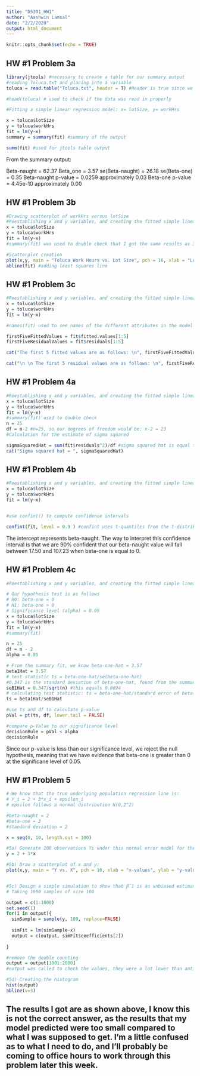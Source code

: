 ```yaml
---
title: "DS301_HW1"
author: "Aashwin Lamsal"
date: "2/2/2020"
output: html_document
---
```


```r
knitr::opts_chunk$set(echo = TRUE)
```

## HW #1 Problem 3a
```r
library(jtools) #necessary to create a table for our summary output
#reading Toluca.txt and placing into a variable
toluca = read.table("Toluca.txt", header = T) #Header is true since we have a header in our dataset

#head(toluca) # used to check if the data was read in properly

#Fitting a simple linear regression model: x= lotSize, y= workHrs

x = toluca$lotSize
y = toluca$workHrs
fit = lm(y~x)
summary = summary(fit) #summary of the output

summ(fit) #used for jtools table output

```
From the summary output:

Beta-naught = 62.37
Beta_one = 3.57
se(Beta-naught) = 26.18
se(Beta-one) = 0.35
Beta-naught p-value = 0.0259 approximately 0.03
Beta-one p-value = 4.45e-10 approximately 0.00

## HW #1 Problem 3b

```r
#Drawing scatterplot of workHrs versus lotSize
#Reestablishing x and y variables, and creating the fitted simple linear regression model
x = toluca$lotSize
y = toluca$workHrs
fit = lm(y~x)
#summary(fit) was used to double check that I got the same results as 3a

#Scatterplot creation
plot(x,y, main = "Toluca Work Hours vs. Lot Size", pch = 16, xlab = "Lot Size", ylab = "Work Hours")
abline(fit) #adding least squares line

```

## HW #1 Problem 3c
```r
#Reestablishing x and y variables, and creating the fitted simple linear regression model
x = toluca$lotSize
y = toluca$workHrs
fit = lm(y~x)

#names(fit) used to see names of the different attributes in the model

firstFiveFittedValues = fit$fitted.values[1:5]
firstFiveResidualValues = fit$residuals[1:5]

cat("The first 5 fitted values are as follows: \n", firstFiveFittedValues)

cat("\n \n The first 5 residual values are as follows: \n", firstFiveResidualValues)


```
## HW #1 Problem 4a

```r
#Reestablishing x and y variables, and creating the fitted simple linear regression model
x = toluca$lotSize
y = toluca$workHrs
fit = lm(y~x)
#summary(fit) used to double check
n = 25
df = n-2 #n=25, so our degrees of freedom would be: n-2 = 23
#Calculation for the estimate of sigma squared

sigmaSquaredHat = sum(fit$residuals^2)/df #sigma squared hat is equal to the summation of residual errors squared divided by n-2, which in our case is the df
cat("Sigma squared hat = ", sigmaSquaredHat)

```

## HW #1 Problem 4b
```r
#Reestablishing x and y variables, and creating the fitted simple linear regression model
x = toluca$lotSize
y = toluca$workHrs
fit = lm(y~x)


#use confint() to compute confidence intervals

confint(fit, level = 0.9 ) #confint uses t-quantiles from the t-distribution, confint.default uses the normal distribution/quantiles

```
The intercept represents beta-naught. The way to interpret this confidence interval is that we are 90% confident that our beta-naught value will fall between 17.50 and 107.23 when beta-one is equal to 0.

## HW #1 Problem 4c
```r
#Reestablishing x and y variables, and creating the fitted simple linear regression model

# Our hypothesis test is as follows
# H0: beta-one = 0
# H1: beta-one > 0
# Significance level (alpha) = 0.05
x = toluca$lotSize
y = toluca$workHrs
fit = lm(y~x)
#summary(fit) 

n = 25
df = n - 2
alpha = 0.05

# From the summary fit, we know beta-one-hat = 3.57
beta1Hat = 3.57
# test statistic ts = beta-one-hat/se(beta-one-hat)
#0.347 is the standard deviation of beta-one-hat, found from the summary output of our fit, which I used to calculate the standard error of beta-one-hat
seB1Hat = 0.347/sqrt(n) #this equals 0.0694
# calculating test statistic: ts = beta-one-hat/standard error of beta-one-hat
ts = beta1Hat/seB1Hat

#use ts and df to calculate p-value
pVal = pt(ts, df, lower.tail = FALSE)

#compare p-Value to our significance level
decisionRule = pVal < alpha
decisionRule
```
Since our p-value is less than our significance level, we reject the null hypothesis, meaning that we have evidence that beta-one is greater than 0 at the significane level of 0.05.

## HW #1 Problem 5
```r
# We know that the true underlying population regression line is:
# Y_i = 2 + 3*x_i + epsilon_i
# epsilon follows a normal distribution N(0,2^2)

#beta-naught = 2
#beta-one = 3
#standard deviation = 2

x = seq(0, 10, length.out = 100)

#5a) Generate 100 observations Yi under this normal error model for the for the X values from above:
y = 2 + 3*x

#5b) Draw a scatterplot of x and y:
plot(x,y, main = "Y vs. X", pch = 16, xlab = "x-values", ylab = "y-values")


#5c) Design a simple simulation to show that βˆ1 is an unbiased estimator of β1
# Taking 1000 samples of size 100

output = c(1:1000)
set.seed(1)
for(i in output){
  simSample = sample(y, 100, replace=FALSE)
 
  simFit = lm(simSample~x)
  output = c(output, simFit$coefficients[2])
  
}

#remove the double counting
output = output[1001:2000]
#output was called to check the values, they were a lot lower than anticipated and I can't seem to get them to the range they should be at

#5d) Creating the histogram
hist(output)
abline(v=3)

```

## The results I got are as shown above, I know this is not the correct answer, as the results that my model predicted were too small compared to what I was supposed to get. I'm a little confused as to what I need to do, and I'll probably be coming to office hours to work through this problem later this week.






